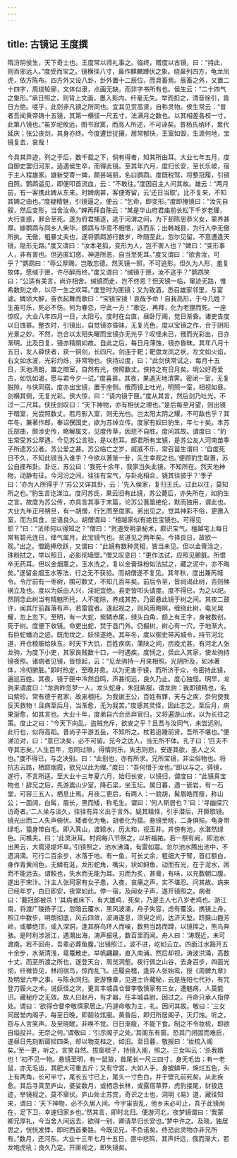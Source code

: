 ```yaml
---
---
---
```

title: 古镜记 王度撰
---



隋汾阴侯生，天下奇士也。王度常以师礼事之。临终，赠度以古镜，曰：“持此，则百邪远人。”度受而宝之。镜横径八寸，鼻作麒麟蹲伏之象。绕鼻列四方，龟龙凤虎，依方陈布。四方外又设八卦，卦外置十二辰位，而具畜焉。辰畜之外，又置二十四字，周绕轮廓，文体似隶，点画无缺，而非字书所有也。侯生云：“二十四气之象形。”承日照之，则背上文画，墨入影内，纤毫无失。举而扣之，清音徐引，竟日方绝。嗟乎，此则非凡镜之所同也。宜其见赏高贤，自称灵物。侯生常云：“昔者吾闻黄帝铸十五镜，其第一横径一尺五寸，法满月之数也。以其相差各校一寸，此第八镜也。”虽岁祀攸远，图书寂寞，而高人所述，不可诬矣。昔杨氏纳环，累代延庆；张公丧剑，其身亦终。今度遭世扰攘，居常郁快，王室如毁，生涯何地，宝镜复去，哀哉！

今具其异迹，列之于后，数千载之下，倘有得者，知其所由耳。大业七年五月，度自御史罢归河东，适遇侯生卒，而得此镜。至其年六月，度归长安，至长乐坡，宿于主人程雄家。雄新受寄一婢，颇甚端丽，名曰鹦鹉。度既税驾，将整冠履，引镜自照。鹦鹉遥见，即便叩首流血，云：“不敢往。”度因召主人问其故。雄云：“两月前，有一客携此婢从东来。时婢病甚，客便寄留，云‘还日当取’。比不复来，不知其婢之由也。”度疑精魅，引镜逼之。便云：“乞命，即变形。”度即掩镜曰：“汝先自叙，然后变形，当舍汝命。”婢再拜自陈云：“某是华山府君庙前长松下千岁老狸，大行变惑，罪合至死。遂为府君捕逐，逃于河渭之间，为下邽陈思恭义女，蒙养甚厚。嫁鹦鹉与同乡人柴华。鹦鹉与华意不相惬，逃而东；出韩城县，为行人李无傲所执。无傲，粗暴丈夫也，遂将鹦鹉游行数岁，昨随至此，忽尔见留。不意遭逢天镜，隐形无路。”度又谓曰：“汝本老狐，变形为人，岂不害人也？”婢曰：“变形事人，非有害也。但逃匿幻惑，神道所恶，自当至死耳。”度又谓曰：“欲舍汝，可乎？”鹦鹉曰：“辱公厚赐，岂敢忘德。然天镜一照，不可逃形。但久为人形，羞复故体。愿缄于匣，许尽醉而终。”度又谓曰：“缄镜于匣，汝不逃乎？”鹦鹉笑曰：“公适有美言，尚许相舍。缄镜而走，岂不终恩？但天镜一临，窜迹无路，惟希数刻之命，以尽一生之欢耳。”度登时为匣镜；又为致酒，悉召雄家邻里，与宴谑。婢顷大醉，奋衣起舞而歌曰：“宝镜宝镜！哀哉予命！自我高形，于今几姓？生虽可乐，死必不伤。何为眷恋，守此一方！”歌讫，再拜，化为老狸而死。一座惊叹。大业八年四月一日，太阳亏。度时在台直，昼卧厅阁，觉日渐昏。诸吏告度以日蚀甚。整衣时，引镜出，自觉镜亦昏昧，无复光色，度以宝镜之作，合于阴阳光景之妙。不然，岂合以太阳失曜而宝镜亦无光乎？叹怪未已，俄而光彩出，日亦渐明。比及日复，镜亦精朗如故。自此之后，每日月薄蚀，镜亦昏昧。其年八月十五日，友人薛侠者，获一铜剑，长四尺。剑连于靶；靶盘龙凤之状，左文如火焰，右文如水波，光彩灼烁，非常物也。侠持过度，曰：“此剑侠常试之，每月十五日，天地清朗，置之暗室，自然有光，傍照数丈。侠持之有日月矣。明公好奇爱古，如饥如渴，愿与君今夕一试。”度喜甚。其夜，果遇天地清霁。密闭一室，无复脱隙，与侠同宿。度亦出宝镜，置于座侧。俄而镜上吐光，明照一室，相视如昼。剑横其侧，无复光彩。侠大惊，曰：“请内镜于匣。”度从其言，然后剑乃吐光，不过一二尺耳。侠抚剑叹曰：“天下神物，亦有相伏之理也。”是后每至月望，则出镜于暗室，光尝照数丈。若月影入室，则无光也。岂太阳太阴之耀，不可敌也乎？其年冬，兼著作郎，奉诏撰国史，欲为苏绰立传。度家有奴曰豹生，年七十矣。本苏氏部曲，颇涉史传，略解属文，见度传草，因悲不自胜。度问其故。谓度曰：“豹生常受苏公厚遇，今见苏公言验，是以悲耳。郎君所有宝镜，是苏公友人河南苗季子所遗苏公者。苏公爱之甚。苏公临亡之岁，戚戚不乐，常召苗生谓曰：‘自度死日不久，不知此镜当入谁手？今欲以蓍筮一卦，先生幸观之也。’便顾豹生取蓍，苏公自揲布卦。卦讫，苏公曰：‘我死十余年，我家当失此镜，不知所在。然天地神物，动静有征。今河汾之间，往往有宝气，与卦兆相合，镜其往彼乎？’季子曰：‘亦为人所得乎？’苏公又详其卦，云：‘先入侯家，复归王氏。过此以往，莫知所之也。”豹生言讫涕泣。度问苏氏，果云旧有此镜，苏公薨后，亦失所在，如豹生之言。故度为苏公传，亦具言其事于末篇，论苏公蓍筮绝伦，默而独用，谓此也。大业九年正月朔旦，有一胡僧，行乞而至度家。弟出见之。觉其神彩不俗，更邀入室，而为具食，坐语良久。胡僧谓曰：“檀越家似有绝世宝镜也。可得见耶？”曰：“法师何以得知之？”僧曰：“贫道受明录秘术，颇识宝气。檀越宅上每日常有碧光连日，绛气属月，此宝镜气也。贫道见之两年矣。今择良日，故欲一观。”出之。僧跪捧欣跃，又谓曰：“此镜有数种灵相，皆当未见。但以金膏涂之，珠粉拭之，举以照日，必影彻墙壁。”僧又叹息曰：“更作法试，应照见腑脏。所恨卒无药耳。但以金烟薰之，玉水洗之，复以金膏珠粉如法拭之，藏之泥中，亦不晦矣。”遂留金烟玉水等法，行之无不获验。而胡僧遂不复见。其年秋，度出兼芮城令。令厅前有一枣树，围可数丈，不知几百年矣。前后令至，皆祠谒此树，否则殃祸立及也。度以为妖由人兴，淫祀宜绝。县吏皆叩头请度。度不得已，为之以祀。然阴念此树当有精魅所托，人不能除，养成其势。乃密悬此镜于树之间。其夜二鼓许，闻其厅前磊落有声，若雷霆者。遂起视之，则风雨晦暝，缠绕此树，电光晃耀，忽上忽下。至明，有一大蛇，紫鳞赤尾，绿头白角，额上有王字，身被数创，死于树。度便下收镜。命吏出蛇，焚于县门外。仍掘树，树心有一穴，于地渐大，有巨蛇蟠泊之迹。既而坟之，妖怪遂绝。其年冬，度以御史带芮城令，持节河北道，开仓粮赈给陕东。时天下大饥，百姓疾病，蒲陕之间，疠疫尤甚。有河北人张龙驹，为度下小吏，其家良贱数十口，一时遇疾。度悯之，赍此入其家，使龙驹持镜夜照。诸病者见镜，皆惊起，云：“见龙驹持一月来相照。光阴所及，如冰著体，冷彻腑脏。”即时热定，至晚并愈。以为无害于镜，而所济于众，令密持此镜，遍巡百姓。其夜，镜于匣中冷然自鸣，声甚彻远，良久乃止。度心独怪。明早，龙驹来谓度曰：“龙驹昨忽梦一人，龙头蛇身，朱冠紫服，谓龙驹：我即镜精也，名曰紫珍。常有德于君家，故来相托。为我谢王公，百姓有罪，天与之疾，奈何使我反天救物！且病至后月，当渐愈，无为我苦。”度感其灵怪，因此志之。至后月，病果渐愈，如其言也。大业十年，度弟自六合丞弃官归，又将遍游山水，以为长往之策。度止之曰：“今天下向乱，盗贼充斥，欲安之乎？且吾与汝同气，未尝远别。此行也，似将高蹈。昔尚子平游五岳，不知所之。杖若追踵前贤，吾所不堪也。”便涕泣对，曰：“意已决矣，必不可留。兄今之达人，当无所不体。孔子曰：‘匹夫不夺其志矣。’人生百年，忽同过隙，得情则乐，失志则悲，安遂其欲，圣人之义也。”度不得已，与之决别。曰：“此别也，亦有所求。兄所宝镜，非尘俗物也。将抗志云路，栖踪烟霞，欲兄以此为赠。”度曰：“吾何惜于汝也。”即以与之。得镜，遂行，不言所适。至大业十三年夏六月，始归长安，以镜归，谓度曰：“此镜真宝物也！辞兄之后，先游嵩山少室，降石梁，坐玉坛。属日暮，遇一嵌岩，有一石堂，可容三五人，栖息止焉。月夜二更后，有两人：一貌胡，髯眉皓而瘦，称山公；一面阔，白髯，眉长，黑而矮，称毛生。谓曰：‘何人斯居也？’曰：‘寻幽探穴访奇者。’二人坐与谈久，往往有异义出于言外。疑其精怪，引手潜后，开匣取镜。镜光出而二人失声俯伏。矮者化为龟，胡者化为猿。悬镜至晓，二身俱殒。龟身带绿毛，猿身带白毛。即入箕山，渡颖水，历太和，视玉井。井傍有池，水湛然绿色。问樵夫。曰：‘此灵湫耳。村闾每八节祭之，以祈福祐。若一祭有阙，即池水出黑云，大雹浸堤坏阜。’引镜照之，池水沸涌，有雷如震。忽尔池水腾出池中，不遗涓滴。可行二百余步，水落于地。有一鱼，可长丈余，粗细大于臂，首红额白，身作青黄间色，无鳞有涎，龙形蛇角，嘴尖，状如鲟鱼，动而有光，在于泥水，困而不能远去。谓鲛也，失水而无能为耳。刃而为炙，甚膏，有味，以充数朝口腹。遂出于宋汴。汴主人张珂家有女子患，入夜，哀痛之声，实不堪忍。问其故。病来已经年岁，白日即安，夜常如此。停一宿，及闻女子声，遂开镜照之。病者曰：‘戴冠郎被杀！’其病者床下，有大雄鸡，死矣，乃是主人七八岁老鸡也。游江南，将渡广陵扬子江，忽暗云覆水，黑风波涌，舟子失容，虑有覆没。携镜上舟，照江中数步，明朗彻底，风云四敛，波涛遂息，须臾之间，达济天堑。跻摄山麴芳岭，或攀绝顶，或入深洞，逢其群鸟环人而噪，数熊当路而蹲，以镜挥之，熊鸟奔骇。是时利涉浙江，遇潮出海，涛声振吼，数百里而闻。舟人曰：‘涛既近，未可渡南。若不回舟，吾辈必葬鱼腹。’出镜照江，波不进，屹如云立。四面江水豁开五十余步，水渐清浅，鼋鼍散走。举帆翩翩，直入南浦。然后却视，涛波洪涌，高数十丈。而至所渡之所也，遂登天台，周览洞壑。夜行佩之山谷，去身百步，四面光彻，纤微皆见，林间宿鸟，惊而乱飞。还履会稽，逢异人张始鸾，授《周髀九章》及明堂六甲之事。与陈永同归。更游豫章，见道士许藏秘，云是旌阳七代孙，有咒登刀履火之术。说妖怪之次，更言丰城县仓督李敬慎家有三女，遭魅病，人莫能识。藏秘疗之无效。故人曰赵丹，有才器，任丰城县尉。因过之。丹命只承人指停处。谓曰：‘欲得仓督李敬慎家居止。’丹遽命敬为主，礼。因问其故。敬曰：‘三女同居堂内阁子，每至日晚，即靓妆炫服。黄昏后，即归所居阁子，灭灯烛。听之，窃与人言笑声。及至晓眠，非唤不觉。日日渐瘦，不能下食。制之不令妆梳，即欲自缢投井。无奈之何。’谓敬曰：‘引示阁子之处。’其阁东有窗。恐其门闭固而难启，遂昼日先刻断窗棂四条，却以物支柱之，如旧。至日暮，敬报曰：‘妆梳入阁矣。’至一更，听之，言笑自然。拔窗棂子，持镜入阁，照之。三女叫云：‘杀我婿也！’初不见一物。悬镜至明，有一鼠狼，首尾长一尺三四寸，身无毛齿；有一老鼠，亦无毛齿，其肥大可重五斤；又有守宫，大如人手，身披鳞甲，焕烂五色，头上有两角，长可半寸，尾长五寸已上，尾头一寸色白，并于壁孔前死矣。从此疾愈。其后寻真至庐山，婆娑数月，或栖息长林，或露宿草莽，虎豹接尾，豺狼连迹，举镜视之，莫不窜伏。庐山处士苏宾，奇识之士也，洞明《易》道，藏往知来，谓曰：‘天下神物，必不久居人间。今宇宙丧乱，他乡未必可止，吾子此镜尚在，足下卫，幸速归家乡也。’然其言，即时北归。便游河北，夜梦镜谓曰：‘我蒙卿兄厚礼，今当舍人间远去，欲得一别，卿请早归长安也。’梦中许之。及晓，独居思之，恍恍发悸，即时西首秦路。今既见兄，不负诺矣。终恐此灵物亦非兄所有。”数月，还河东。大业十三年七月十五日，匣中悲鸣，其声纤远，俄而渐大，若龙咆虎吼；良久乃定。开匣视之，即失镜矣。